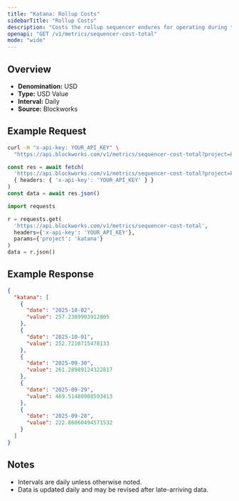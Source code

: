 ```yaml
---
title: "Katana: Rollup Costs"
sidebarTitle: "Rollup Costs"
description: "Costs the rollup sequencer endures for operating during the specified time period. Equivalent of cost of goods sold"
openapi: "GET /v1/metrics/sequencer-cost-total"
mode: "wide"
---
```


## Overview

- **Denomination:** USD
- **Type:** USD Value
- **Interval:** Daily
- **Source:** Blockworks

## Example Request

<CodeGroup>

```bash cURL
curl -H "x-api-key: YOUR_API_KEY" \
  "https://api.blockworks.com/v1/metrics/sequencer-cost-total?project=katana"
```

```typescript TypeScript
const res = await fetch(
  'https://api.blockworks.com/v1/metrics/sequencer-cost-total?project=katana',
  { headers: { 'x-api-key': 'YOUR_API_KEY' } }
)
const data = await res.json()
```

```python Python
import requests

r = requests.get(
  'https://api.blockworks.com/v1/metrics/sequencer-cost-total',
  headers={'x-api-key': 'YOUR_API_KEY'},
  params={'project': 'katana'}
)
data = r.json()
```

</CodeGroup>

## Example Response

```json
{
  "katana": [
    {
      "date": "2025-10-02",
      "value": 257.2389903912805
    },
    {
      "date": "2025-10-01",
      "value": 252.7210715478133
    },
    {
      "date": "2025-09-30",
      "value": 261.28989124322817
    },
    {
      "date": "2025-09-29",
      "value": 469.51480908593413
    },
    {
      "date": "2025-09-28",
      "value": 222.86060494571532
    }
  ]
}
```

## Notes
- Intervals are daily unless otherwise noted.
- Data is updated daily and may be revised after late-arriving data.